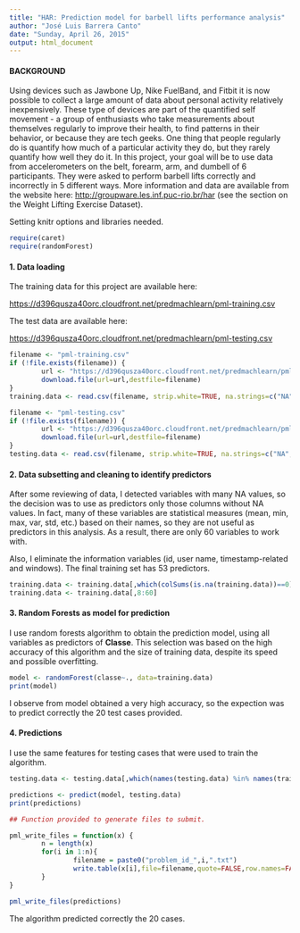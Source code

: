 ```yaml
---
title: "HAR: Prediction model for barbell lifts performance analysis"
author: "José Luis Barrera Canto"
date: "Sunday, April 26, 2015"
output: html_document
---
```


#### BACKGROUND

Using devices such as Jawbone Up, Nike FuelBand, and Fitbit it is now possible to collect a large amount of data about personal activity relatively inexpensively. These type of devices are part of the quantified self movement - a group of enthusiasts who take measurements about themselves regularly to improve their health, to find patterns in their behavior, or because they are tech geeks. One thing that people regularly do is quantify how much of a particular activity they do, but they rarely quantify how well they do it. In this project, your goal will be to use data from accelerometers on the belt, forearm, arm, and dumbell of 6 participants. They were asked to perform barbell lifts correctly and incorrectly in 5 different ways. More information and data are available from the website here: [http://groupware.les.inf.puc-rio.br/har](http://groupware.les.inf.puc-rio.br/har) (see the section on the Weight Lifting Exercise Dataset).

Setting knitr options and libraries needed.
``` r
require(caret)
require(randomForest)
```

#### 1. Data loading

The training data for this project are available here: 

[https://d396qusza40orc.cloudfront.net/predmachlearn/pml-training.csv](https://d396qusza40orc.cloudfront.net/predmachlearn/pml-training.csv)

The test data are available here: 

[https://d396qusza40orc.cloudfront.net/predmachlearn/pml-testing.csv](https://d396qusza40orc.cloudfront.net/predmachlearn/pml-testing.csv)

```r
filename <- "pml-training.csv"
if (!file.exists(filename)) {
        url <- "https://d396qusza40orc.cloudfront.net/predmachlearn/pml-training.csv"
        download.file(url=url,destfile=filename)
}
training.data <- read.csv(filename, strip.white=TRUE, na.strings=c("NA","", "#DIV/0!"))

filename <- "pml-testing.csv"
if (!file.exists(filename)) {
        url <- "https://d396qusza40orc.cloudfront.net/predmachlearn/pml-testing.csv"
        download.file(url=url,destfile=filename)
}
testing.data <- read.csv(filename, strip.white=TRUE, na.strings=c("NA","", "#DIV/0!"))
```

#### 2. Data subsetting and cleaning to identify predictors

After some reviewing of data, I detected variables with many NA values, so the decision was to use as predictors only those columns without NA values. In fact, many of these variables are statistical measures (mean, min, max, var, std, etc.) based on their names, so they are not useful as predictors in this analysis. As a result, there are only 60 variables to work with.

Also, I eliminate the information variables (id, user name, timestamp-related and windows). The final training set has 53 predictors.

```r
training.data <- training.data[,which(colSums(is.na(training.data))==0)]
training.data <- training.data[,8:60]
```

#### 3. Random Forests as model for prediction

I use random forests algorithm to obtain the prediction model, using all variables as predictors of **Classe**. This selection was based on the high accuracy of this algorithm and the size of training data, despite its speed and possible overfitting.

```r
model <- randomForest(classe~., data=training.data)
print(model)
```

I observe from model obtained a very high accuracy, so the expection was to predict correctly the 20 test cases provided.

#### 4. Predictions

I use the same features for testing cases that were used to train the algorithm.

```r
testing.data <- testing.data[,which(names(testing.data) %in% names(training.data))]

predictions <- predict(model, testing.data)
print(predictions)

## Function provided to generate files to submit.

pml_write_files = function(x) {
        n = length(x)
        for(i in 1:n){
                filename = paste0("problem_id_",i,".txt")
                write.table(x[i],file=filename,quote=FALSE,row.names=FALSE,col.names=FALSE)
        }
}

pml_write_files(predictions)
```

The algorithm predicted correctly the 20 cases.